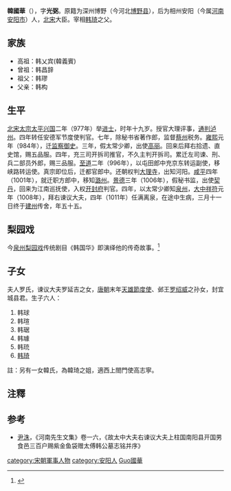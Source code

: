 '''韓國華'''（{{bd|957年||1011年|catIdx=Han韓國華}}），字'''光弼'''。原籍为深州博野（今河北[[博野县|博野县]]），后为相州安阳（今属[[河南|河南]][[安阳市|安阳市]]）人，[[北宋|北宋]]大臣。宰相[[韩琦|韩琦]]之父。

==家族==
* 高祖：韩乂宾(韓義賓)
* 曾祖：韩昌辞
* 祖父：韩璆
* 父亲：韩构

==生平==
[[北宋|北宋]][[宋太宗|太宗]][[太平兴国|太平兴国]]二年（977年）举[[进士|进士]]，时年十九岁。授官大理评事，[[通判|通判]][[泸州|泸州]]。四年转任安德军节度使判官。七年，除秘书省著作郎，监督[[蔡州|蔡州]]税务。[[雍熙|雍熙]]元年（984年），迁[[监察御史|监察御史]]。三年，假太常少卿，出使[[高丽|高丽]]。回来后拜右拾遗、直史馆，赐五品服。四年，充三司开拆司推官，不久主判开拆司。累迁左司谏、刑、兵二部员外郎，赐三品服。[[至道|至道]]二年（996年），以屯田郎中充京东转运副使，移峡路转运使。真宗即位后，迁都官郎中。还朝权判[[大理寺|大理寺]]，出知河阳。[[咸平|咸平]]四年（1001年），就迁职方郎中，移知[[潞州|潞州]]。[[景德|景德]]三年（1006年），假秘书监，出使[[契丹|契丹]]，回来为江南巡抚使，入权[[开封府|开封府]]判官。四年，以太常少卿知[[泉州|泉州]]，[[大中祥符|大中祥符]]元年（1008年），拜右谏议大夫，四年（1011年）任满离泉，在途中生病，三月十一日终于[[建州|建州]]传舍，年五十五。

==梨园戏==
今[[泉州|泉州]][[梨园戏|梨园戏]]传统剧目《韩国华》即演绎他的传奇故事。<ref>{{cite web | url=http://www.douban.com/group/topic/7891974/ | title=梨园戏《韩国华》：宋氏三姐妹是泉州宰相韩琦后代？ | publisher=泉州晚报 |date=2009-09-04  }}</ref>

==子女==
夫人罗氏，谏议大夫罗延吉之女，[[唐朝|唐朝]]末年[[天雄節度使|天雄節度使]]、邺王[[罗绍威|罗绍威]]之孙女，封宜城县君。生子六人：
# 韩球
# 韩瑄
# 韩琚
# 韩璩
# 韩珫
# [[韩琦|韩琦]]
註：另有一女韓氏，為韓琦之姐，適西上閤門使高志寧。

==注釋==
{{reflist|2}}

==参考==
* [[尹洙|尹洙]]，《河南先生文集》卷一六，《故太中大夫右谏议大夫上柱国南阳县开国男食邑三百户赐紫金鱼袋赠太傅韩公墓志铭并序》

{{DEFAULTSORT:Han韓國華}}
[[category:宋朝軍事人物|category:宋朝軍事人物]]
[[category:安阳人|category:安阳人]]
[[category:韓姓|Guo國華]]